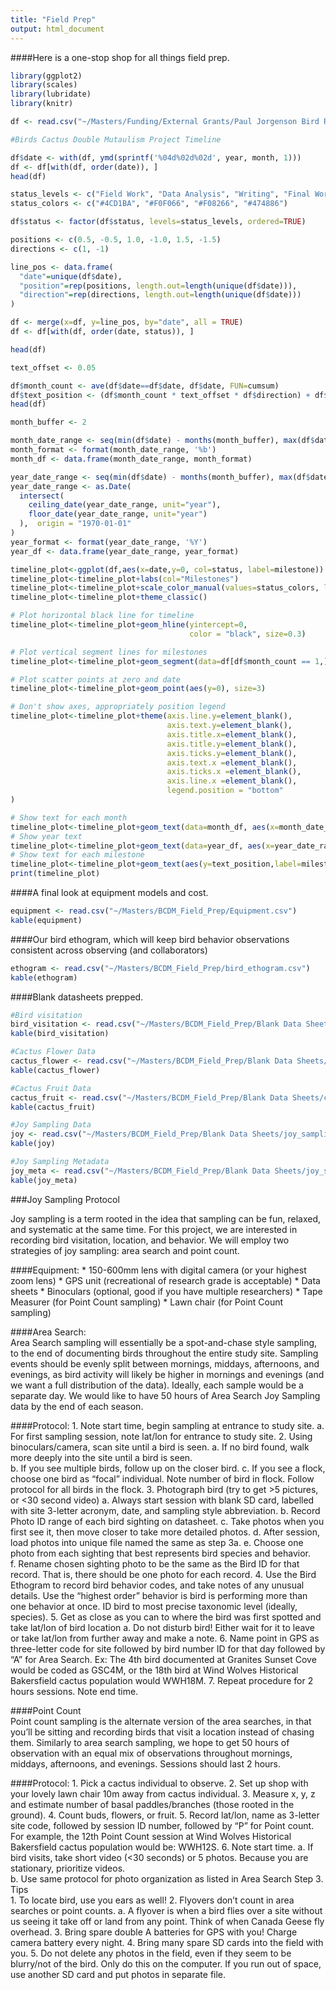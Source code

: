 ```yaml
---
title: "Field Prep"
output: html_document
---
```

####Here is a one-stop shop for all things field prep. 

```r

library(ggplot2)
library(scales)
library(lubridate)
library(knitr)

df <- read.csv("~/Masters/Funding/External Grants/Paul Jorgenson Bird Research Grant/Timeline.csv")
```


```r
#Birds Cactus Double Mutaulism Project Timeline 

df$date <- with(df, ymd(sprintf('%04d%02d%02d', year, month, 1)))
df <- df[with(df, order(date)), ]
head(df)

status_levels <- c("Field Work", "Data Analysis", "Writing", "Final Work")
status_colors <- c("#4CD1BA", "#F0F066", "#F08266", "#474886")

df$status <- factor(df$status, levels=status_levels, ordered=TRUE)

positions <- c(0.5, -0.5, 1.0, -1.0, 1.5, -1.5)
directions <- c(1, -1)

line_pos <- data.frame(
  "date"=unique(df$date),
  "position"=rep(positions, length.out=length(unique(df$date))),
  "direction"=rep(directions, length.out=length(unique(df$date)))
)

df <- merge(x=df, y=line_pos, by="date", all = TRUE)
df <- df[with(df, order(date, status)), ]

head(df)

text_offset <- 0.05

df$month_count <- ave(df$date==df$date, df$date, FUN=cumsum)
df$text_position <- (df$month_count * text_offset * df$direction) + df$position
head(df)

month_buffer <- 2

month_date_range <- seq(min(df$date) - months(month_buffer), max(df$date) + months(month_buffer), by='month')
month_format <- format(month_date_range, '%b')
month_df <- data.frame(month_date_range, month_format)

year_date_range <- seq(min(df$date) - months(month_buffer), max(df$date) + months(month_buffer), by='year')
year_date_range <- as.Date(
  intersect(
    ceiling_date(year_date_range, unit="year"),
    floor_date(year_date_range, unit="year")
  ),  origin = "1970-01-01"
)
year_format <- format(year_date_range, '%Y')
year_df <- data.frame(year_date_range, year_format)

timeline_plot<-ggplot(df,aes(x=date,y=0, col=status, label=milestone))
timeline_plot<-timeline_plot+labs(col="Milestones")
timeline_plot<-timeline_plot+scale_color_manual(values=status_colors, labels=status_levels, drop = FALSE)
timeline_plot<-timeline_plot+theme_classic()

# Plot horizontal black line for timeline
timeline_plot<-timeline_plot+geom_hline(yintercept=0, 
                                        color = "black", size=0.3)

# Plot vertical segment lines for milestones
timeline_plot<-timeline_plot+geom_segment(data=df[df$month_count == 1,], aes(y=position,yend=0,xend=date), color='black', size=0.2)

# Plot scatter points at zero and date
timeline_plot<-timeline_plot+geom_point(aes(y=0), size=3)

# Don't show axes, appropriately position legend
timeline_plot<-timeline_plot+theme(axis.line.y=element_blank(),
                                   axis.text.y=element_blank(),
                                   axis.title.x=element_blank(),
                                   axis.title.y=element_blank(),
                                   axis.ticks.y=element_blank(),
                                   axis.text.x =element_blank(),
                                   axis.ticks.x =element_blank(),
                                   axis.line.x =element_blank(),
                                   legend.position = "bottom"
)

# Show text for each month
timeline_plot<-timeline_plot+geom_text(data=month_df, aes(x=month_date_range,y=-0.1,label=month_format),size=2.5,vjust=0.5, color='black', angle=90)
# Show year text
timeline_plot<-timeline_plot+geom_text(data=year_df, aes(x=year_date_range,y=-0.2,label=year_format, fontface="bold"),size=2.5, color='black')
# Show text for each milestone
timeline_plot<-timeline_plot+geom_text(aes(y=text_position,label=milestone),size=2.5)
print(timeline_plot)

```

####A final look at equipment models and cost. 
```r
equipment <- read.csv("~/Masters/BCDM_Field_Prep/Equipment.csv")
kable(equipment)
```

####Our bird ethogram, which will keep bird behavior observations consistent across observing (and collaborators)
```r
ethogram <- read.csv("~/Masters/BCDM_Field_Prep/bird_ethogram.csv")
kable(ethogram)
```

####Blank datasheets prepped. 
```r
#Bird visitation
bird_visitation <- read.csv("~/Masters/BCDM_Field_Prep/Blank Data Sheets/bird_visitation_manipulated_cacti.csv")
kable(bird_visitation)

#Cactus Flower Data
cactus_flower <- read.csv("~/Masters/BCDM_Field_Prep/Blank Data Sheets/cacti_flower_measurements.csv")
kable(cactus_flower)

#Cactus Fruit Data
cactus_fruit <- read.csv("~/Masters/BCDM_Field_Prep/Blank Data Sheets/cacti_fruit_measurements.csv")
kable(cactus_fruit)

#Joy Sampling Data 
joy <- read.csv("~/Masters/BCDM_Field_Prep/Blank Data Sheets/joy_sampling.csv")
kable(joy)

#Joy Sampling Metadata
joy_meta <- read.csv("~/Masters/BCDM_Field_Prep/Blank Data Sheets/joy_sampling_metadata.csv")
kable(joy_meta)
```

###Joy Sampling Protocol

Joy sampling is a term rooted in the idea that sampling can be fun, relaxed, and systematic at the same time. For this project, we are interested in recording bird visitation, location, and behavior. We will employ two strategies of joy sampling: area search and point count. 

####Equipment: 
* 150-600mm lens with digital camera (or your highest zoom lens)
* GPS unit (recreational of research grade is acceptable)
* Data sheets
* Binoculars (optional, good if you have multiple researchers)
* Tape Measurer (for Point Count sampling)
* Lawn chair (for Point Count sampling)

####Area Search:  
Area Search sampling will essentially be a spot-and-chase style sampling, to the end of documenting birds throughout the entire study site. Sampling events should be evenly split between mornings, middays, afternoons, and evenings, as bird activity will likely be higher in mornings and evenings (and we want a full distribution of the data). Ideally, each sample would be a separate day. We would like to have 50 hours of Area Search Joy Sampling data by the end of each season.

####Protocol:
1. Note start time, begin sampling at entrance to study site. 
    a. For first sampling session, note lat/lon for entrance to study site.
  2. Using binoculars/camera, scan site until a bird is seen.
    a. If no bird found, walk more deeply into the site until a bird is seen.  
   b. If you see multiple birds, follow up on the closer bird.
   c. If you see a flock, choose one bird as “focal” individual. Note number of bird in flock. Follow protocol for all birds in the flock.
  3. Photograph bird (try to get >5 pictures, or <30 second video)
    a. Always start session with blank SD card, labelled with site 3-letter acronym, date, and sampling style abbreviation. 
    b. Record Photo ID range of each bird sighting on datasheet.
    c. Take photos when you first see it, then move closer to take more detailed photos.
    d. After session, load photos into unique file named the same as step 3a. 
    e. Choose one photo from each sighting that best represents bird species and behavior. 
    f. Rename chosen sighting photo to be the same as the Bird ID for that record. That is, there should be one photo for each record. 
  4. Use the Bird Ethogram to record bird behavior codes, and take notes of any unusual details. Use the “highest order” behavior is bird is performing more than one behavior at once. ID bird to most precise taxonomic level (ideally, species). 
  5. Get as close as you can to where the bird was first spotted and take lat/lon of bird location
    a. Do not disturb bird! Either wait for it to leave or take lat/lon from further away and make a note. 
  6. Name point in GPS as three-letter code for site followed by bird number ID for that day followed by “A” for Area Search. Ex: The 4th bird documented at Granites Sunset Cove would be coded as GSC4M, or the 18th bird at Wind Wolves Historical Bakersfield cactus population would WWH18M. 
  7. Repeat procedure for 2 hours sessions. Note end time.

####Point Count  
Point count sampling is the alternate version of the area searches, in that you’ll be sitting and recording birds that visit a location instead of chasing them. Similarly to area search sampling, we hope to get 50 hours of observation with an equal mix of observations throughout mornings, middays, afternoons, and evenings. Sessions should last 2 hours.  

####Protocol:
1. Pick a cactus individual to observe.
2. Set up shop with your lovely lawn chair 10m away from cactus individual.
3. Measure x, y, z and estimate number of basal paddles/branches (those rooted in the ground).
4. Count buds, flowers, or fruit. 
5. Record lat/lon, name as 3-letter site code, followed by session ID number, followed by “P” for Point count. For example, the 12th Point Count session at Wind Wolves Historical Bakersfield cactus population would be: WWH12S.
6. Note start time. 
    a. If bird visits, take short video (<30 seconds) or 5 photos.
Because you are stationary, prioritize videos.  
    b. Use same protocol for photo organization as listed in Area Search Step 3.  
Tips  
1. To locate bird, use you ears as well! 
2. Flyovers don’t count in area searches or point counts. 
    a. A flyover is when a bird flies over a site without us seeing it take off or land from any point. Think of when Canada Geese fly overhead. 
3. Bring spare double A batteries for GPS with you! Charge camera battery every night. 
4. Bring many spare SD cards into the field with you. 
5. Do not delete any photos in the field, even if they seem to be blurry/not of the bird. Only do this on the computer. If you run out of space, use another SD card and put photos in separate file.

